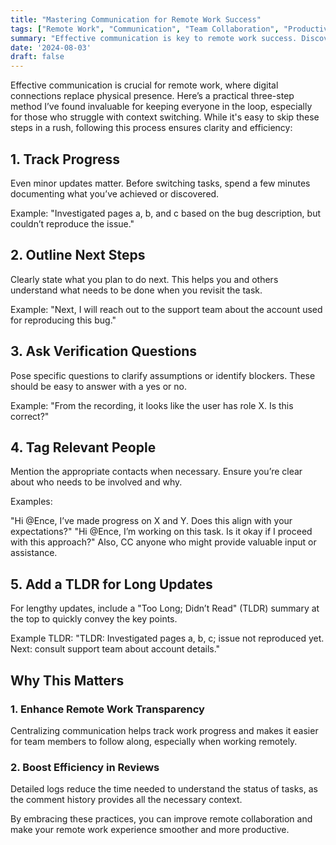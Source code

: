 ```yaml
---
title: "Mastering Communication for Remote Work Success"
tags: ["Remote Work", "Communication", "Team Collaboration", "Productivity", "Project Management", "Best Practices", "Remote Teams"]
summary: "Effective communication is key to remote work success. Discover a simple, three-step method to enhance productivity and collaboration: track progress, outline next steps, and ask clear verification questions. This guide will help you maintain transparency and streamline task management, making remote teamwork more efficient and cohesive."
date: '2024-08-03'
draft: false
---
```


Effective communication is crucial for remote work, where digital connections replace physical presence. Here’s a practical three-step method I’ve found invaluable for keeping everyone in the loop, especially for those who struggle with context switching. While it's easy to skip these steps in a rush, following this process ensures clarity and efficiency:

## 1. Track Progress

Even minor updates matter. Before switching tasks, spend a few minutes documenting what you’ve achieved or discovered.

Example: "Investigated pages a, b, and c based on the bug description, but couldn’t reproduce the issue."

## 2. Outline Next Steps

Clearly state what you plan to do next. This helps you and others understand what needs to be done when you revisit the task.

Example: "Next, I will reach out to the support team about the account used for reproducing this bug."

## 3. Ask Verification Questions

Pose specific questions to clarify assumptions or identify blockers. These should be easy to answer with a yes or no.

Example: "From the recording, it looks like the user has role X. Is this correct?"

## 4. Tag Relevant People

Mention the appropriate contacts when necessary. Ensure you’re clear about who needs to be involved and why.

Examples:

"Hi @Ence, I’ve made progress on X and Y. Does this align with your expectations?"
"Hi @Ence, I’m working on this task. Is it okay if I proceed with this approach?"
Also, CC anyone who might provide valuable input or assistance.

## 5. Add a TLDR for Long Updates

For lengthy updates, include a "Too Long; Didn’t Read" (TLDR) summary at the top to quickly convey the key points.

Example TLDR: "TLDR: Investigated pages a, b, c; issue not reproduced yet. Next: consult support team about account details."

## Why This Matters

### 1. Enhance Remote Work Transparency
Centralizing communication helps track work progress and makes it easier for team members to follow along, especially when working remotely.

### 2. Boost Efficiency in Reviews
Detailed logs reduce the time needed to understand the status of tasks, as the comment history provides all the necessary context.

By embracing these practices, you can improve remote collaboration and make your remote work experience smoother and more productive.

